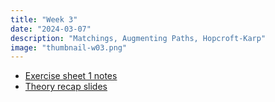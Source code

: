 ```yaml
---
title: "Week 3"
date: "2024-03-07"
description: "Matchings, Augmenting Paths, Hopcroft-Karp"
image: "thumbnail-w03.png"
---
```


- [Exercise sheet 1 notes](s01.pdf)
- [Theory recap slides](anp-w03.pdf)